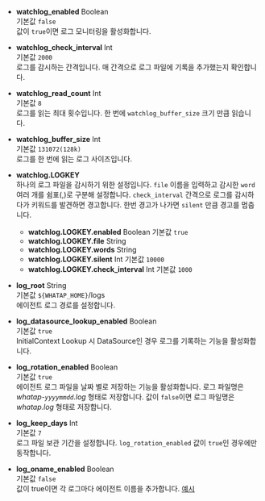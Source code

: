 * **watchlog_enabled** <span class='type'>Boolean</span><br/>
    기본값 `false`<br/>
    값이 `true`이면 로그 모니터링을 활성화합니다.

* **watchlog_check_interval** <span class='type'>Int</span><br/>
    기본값 `2000`<br/>
    로그를 감시하는 간격입니다. 매 간격으로 로그 파일에 기록을 추가했는지 확인합니다.

* **watchlog_read_count** <span class='type'>Int</span><br/>
    기본값 `8`<br/>
    로그를 읽는 최대 횟수입니다. 한 번에 `watchlog_buffer_size` 크기 만큼 읽습니다.

* **watchlog_buffer_size** <span class='type'>Int</span><br/>
    기본값 `131072(128k)`<br/>
    로그를 한 번에 읽는 로그 사이즈입니다.

* **watchlog.LOGKEY**<br/>
    하나의 로그 파일을 감시하기 위한 설정입니다. `file` 이름을 입력하고 감시한 `word` 여러 개를 쉼표(,)로 구분해 설정합니다. `check_interval` 간격으로 로그를 감시하다가 키워드를 발견하면 경고합니다. 한번 경고가 나가면 `silent` 만큼 경고를 멈춥니다.

    * **watchlog.LOGKEY.enabled** <span class='type'>Boolean</span> 기본값 `true`
    * **watchlog.LOGKEY.file** <span class='type'>String</span>
    * **watchlog.LOGKEY.words** <span class='type'>String</span>
    * **watchlog.LOGKEY.silent** <span class='type'>Int</span> 기본값 `10000`
    * **watchlog.LOGKEY.check_interval** <span class='type'>Int</span> 기본값 `1000`

* **log_root** <span class='type'>String</span><br/>
    기본값 `${WHATAP_HOME}`/logs<br/>
    에이전트 로그 경로를 설정합니다.

* **log_datasource_lookup_enabled** <span class='type'>Boolean</span><br/>
    기본값 `true`<br/>
    InitialContext Lookup 시 DataSource인 경우 로그를 기록하는 기능을 활성화합니다.

* **log_rotation_enabled** <span class='type'>Boolean</span><br/>
    기본값 `true`<br/>
    에이전트 로그 파일을 날짜 별로 저장하는 기능을 활성화합니다. 로그 파일명은 *whatap-`yyyymmdd`.log* 형태로 저장합니다. 값이 `false`이면 로그 파일명은 *whatap.log* 형태로 저장합니다.

* **log_keep_days** <span class='type'>Int</span><br/>
    기본값 `7`<br/>
    로그 파일 보관 기간을 설정합니다. `log_rotation_enabled` 값이 `true`인 경우에만 동작합니다.

* **log_oname_enabled** <span class='type'>Boolean</span><br/>
    기본값 `false`<br/>
    값이 true이면 각 로그마다 에이전트 이름을 추가합니다. [예시](/img/java-agent-log-oname.png)
